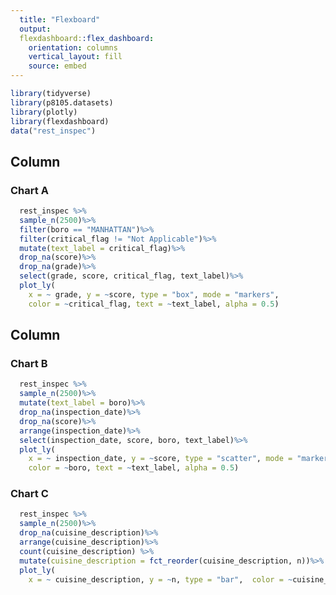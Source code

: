 ```yaml
---
  title: "Flexboard"
  output: 
  flexdashboard::flex_dashboard:
    orientation: columns
    vertical_layout: fill
    source: embed
---
```


```r
library(tidyverse)
library(p8105.datasets)
library(plotly)
library(flexdashboard)
data("rest_inspec")
```


Column {data-width=650}
-----------------------------------------------------------------------

### Chart A

```r
  rest_inspec %>%
  sample_n(2500)%>%
  filter(boro == "MANHATTAN")%>%
  filter(critical_flag != "Not Applicable")%>%
  mutate(text_label = critical_flag)%>%
  drop_na(score)%>%
  drop_na(grade)%>%
  select(grade, score, critical_flag, text_label)%>%
  plot_ly(
    x = ~ grade, y = ~score, type = "box", mode = "markers",
    color = ~critical_flag, text = ~text_label, alpha = 0.5)
```

Column {data-width=350}
-----------------------------------------------------------------------

### Chart B

```r
  rest_inspec %>%
  sample_n(2500)%>%
  mutate(text_label = boro)%>%
  drop_na(inspection_date)%>%
  drop_na(score)%>%
  arrange(inspection_date)%>%
  select(inspection_date, score, boro, text_label)%>%
  plot_ly(
    x = ~ inspection_date, y = ~score, type = "scatter", mode = "markers",
    color = ~boro, text = ~text_label, alpha = 0.5)
```

### Chart C

```r

  rest_inspec %>%
  sample_n(2500)%>%
  drop_na(cuisine_description)%>%
  arrange(cuisine_description)%>%
  count(cuisine_description) %>% 
  mutate(cuisine_description = fct_reorder(cuisine_description, n))%>%
  plot_ly(
    x = ~ cuisine_description, y = ~n, type = "bar",  color = ~cuisine_description, colors = "viridis", showlegend=FALSE)
```



